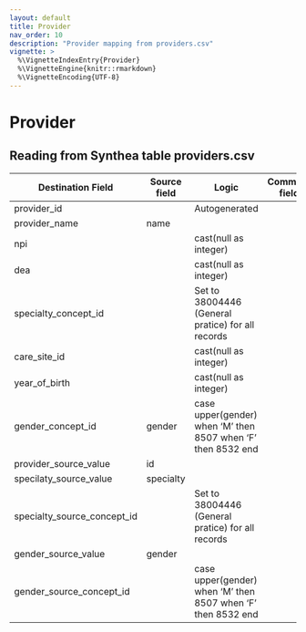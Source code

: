 ```yaml
---
layout: default
title: Provider
nav_order: 10
description: "Provider mapping from providers.csv"
vignette: >
  %\VignetteIndexEntry{Provider}
  %\VignetteEngine{knitr::rmarkdown}
  %\VignetteEncoding{UTF-8}
---
```


# Provider

## Reading from Synthea table providers.csv

| Destination Field | Source field | Logic | Comment field |
| --- | --- | --- | --- |
| provider_id |  | Autogenerated |  |
| provider_name | name|  |  |
| npi | | cast(null as integer) |  |
| dea |  | cast(null as integer) |  |
| specialty_concept_id |  | Set to 38004446 (General pratice) for all records  |  |
| care_site_id |  | cast(null as integer) |  |
| year_of_birth |  | cast(null as integer) |  |
| gender_concept_id | gender  | case upper(gender) when 'M' then 8507 when 'F' then 8532 end     |  |
| provider_source_value | id |  |  |
| specilaty_source_value |specialty |  |  |
| specialty_source_concept_id |  | Set to 38004446 (General pratice) for all records  |  |
| gender_source_value | gender |  |  |
| gender_source_concept_id | | case upper(gender) when 'M' then 8507 when 'F' then 8532 end  |  |